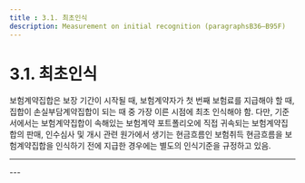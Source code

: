 ```yaml
---
title : 3.1. 최초인식
description: Measurement on initial recognition (paragraphsB36–B95F)
---
```



# 3.1. 최초인식

보험계약집합은  보장 기간이 시작될 때, 보험계약자가 첫 번째 보험료를 지급해야 할 때, 집합이 손실부담계약집합이 되는 때 중 가장 이른 시점에 최초 인식해야 함. 다만, 기준서에서는 보험계약집합이 속해있는 보험계약 포트폴리오에 직접 귀속되는 보험계약집합의 판매, 인수심사 및 개시 관련 원가에서 생기는 현금흐름인 보험취득 현금흐름을 보험계약집합을 인식하기 전에 지급한 경우에는 별도의 인식기준을 규정하고 있음.


---
<CenterImg src="/ifrs/pic3-11.png" width={700} caption="[보험계약의 인식시기]" />
---
